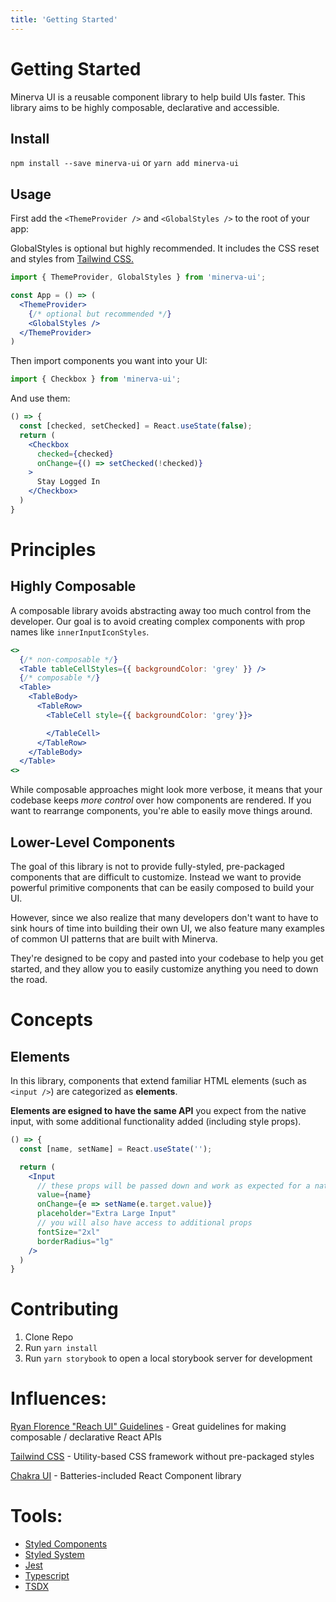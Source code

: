 ```yaml
---
title: 'Getting Started'
---
```


# Getting Started

Minerva UI is a reusable component library to help build UIs faster. This library aims to be highly composable, declarative and accessible.

## Install
`npm install --save minerva-ui`
or
`yarn add minerva-ui`

## Usage

First add the `<ThemeProvider />` and `<GlobalStyles />` to the root of your app:

GlobalStyles is optional but highly recommended. It includes the CSS reset and styles from [Tailwind CSS.](https://tailwindcss.com/docs/preflight)

```jsx
import { ThemeProvider, GlobalStyles } from 'minerva-ui';

const App = () => (
  <ThemeProvider>
    {/* optional but recommended */}
    <GlobalStyles />
  </ThemeProvider>
)
```

Then import components you want into your UI:

```js
import { Checkbox } from 'minerva-ui';
```

And use them:

```jsx live
() => {
  const [checked, setChecked] = React.useState(false);
  return (
    <Checkbox
      checked={checked}
      onChange={() => setChecked(!checked)}
    >
      Stay Logged In
    </Checkbox>
  )
}
```

# Principles
## Highly Composable
A composable library avoids abstracting away too much control from the developer. Our goal is to avoid creating complex components with prop names like `innerInputIconStyles`.

```jsx
<>
  {/* non-composable */}
  <Table tableCellStyles={{ backgroundColor: 'grey' }} />
  {/* composable */}
  <Table>
    <TableBody>
      <TableRow>
        <TableCell style={{ backgroundColor: 'grey'}}>

        </TableCell>
      </TableRow>
    </TableBody>
  </Table>
<>
```

While composable approaches might look more verbose, it means that your codebase keeps _more control_ over how components are rendered. If you want to rearrange components, you're able to easily move things around.

## Lower-Level Components

The goal of this library is not to provide fully-styled, pre-packaged components that are difficult to customize. Instead we want to provide powerful primitive components that can be easily composed to build your UI.

However, since we also realize that many developers don't want to have to sink hours of time into building their own UI, we also feature many examples of common UI patterns that are built with Minerva.

They're designed to be copy and pasted into your codebase to help you get started, and they allow you to easily customize anything you need to down the road.

# Concepts
## Elements
In this library, components that extend familiar HTML elements (such as `<input />`) are categorized as **elements**.

**Elements are esigned to have the same API** you expect from the native input, with some additional functionality added (including style props).

```jsx live
() => {
  const [name, setName] = React.useState('');

  return (
    <Input
      // these props will be passed down and work as expected for a native HTML input
      value={name}
      onChange={e => setName(e.target.value)}
      placeholder="Extra Large Input"
      // you will also have access to additional props
      fontSize="2xl"
      borderRadius="lg"
    />
  )
}
```

# Contributing
1. Clone Repo
2. Run `yarn install`
3. Run `yarn storybook` to open a local storybook server for development

# Influences:

[Ryan Florence "Reach UI" Guidelines](https://gist.github.com/ryanflorence/e5c794e6093d16a69fa88d2112a292f7) - Great guidelines for making composable / declarative React APIs

[Tailwind CSS](https://tailwindcss.com/) - Utility-based CSS framework without pre-packaged styles

[Chakra UI](https://chakra-ui.com/) - Batteries-included React Component library

# Tools:
- [Styled Components](https://styled-components.com/)
- [Styled System](https://styled-system.com/)
- [Jest](https://jestjs.io/)
- [Typescript](https://www.typescriptlang.org/)
- [TSDX](https://github.com/jaredpalmer/tsdx)